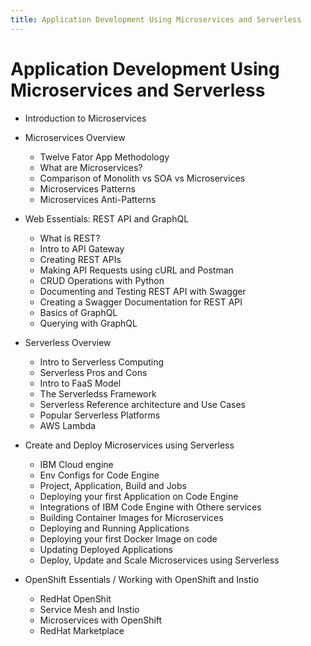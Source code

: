 ```yaml
---
title: Application Development Using Microservices and Serverless
---
```


# Application Development Using Microservices and Serverless

- Introduction to Microservices
- Microservices Overview
   
   - Twelve Fator App Methodology
   - What are Microservices?
   - Comparison of Monolith vs SOA vs Microservices
   - Microservices Patterns
   - Microservices Anti-Patterns

- Web Essentials: REST API and GraphQL

    - What is REST?
    - Intro to API Gateway
    - Creating REST APIs
    - Making API Requests using cURL and Postman
    - CRUD Operations with Python
    - Documenting and Testing REST API with Swagger
    - Creating a Swagger Documentation for REST API
    - Basics of GraphQL
    - Querying with GraphQL

- Serverless Overview

    - Intro to Serverless Computing
    - Serverless Pros and Cons
    - Intro to FaaS Model
    - The Serverledss Framework
    - Serverless Reference architecture and Use Cases
    - Popular Serverless Platforms
    - AWS Lambda


- Create and Deploy Microservices using Serverless
   
   - IBM Cloud engine
   - Env Configs for Code Engine
   - Project, Application, Build and Jobs
   - Deploying your first Application on Code Engine
   - Integrations of IBM Code Engine with Othere services
   - Building Container Images for Microservices
   - Deploying and Running Applications
   - Deploying your first Docker Image on code
   - Updating Deployed Applications
   - Deploy, Update and Scale Microservices using Serverless


- OpenShift Essentials / Working with OpenShift and Instio
   
   - RedHat OpenShit 
   - Service Mesh and Instio
   - Microservices with OpenShift
   - RedHat Marketplace

